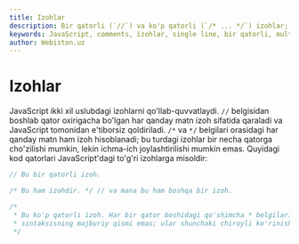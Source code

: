 ```yaml
---
title: Izohlar
description: Bir qatorli (`//`) va ko'p qatorli (`/* ... */`) izohlar; ichma-ich joylashish cheklovi, o'qiluvchan kod uchun izoh yozish amaliyoti va sintaktik noaniqlikdan qochish.
keywords: JavaScript, comments, izohlar, single line, bir qatorli, multiline, ko'p qatorli, block comment, blok izoh, nested, ichma-ich, readability, o'qiluvchanlik, documentation, hujjatlashtirish
author: Webiston.uz
---
```


# Izohlar

JavaScript ikki xil uslubdagi izohlarni qo'llab-quvvatlaydi. `//` belgisidan boshlab qator oxirigacha bo'lgan har qanday matn izoh sifatida qaraladi va JavaScript tomonidan e'tiborsiz qoldiriladi. `/*` va `*/` belgilari orasidagi har qanday matn ham izoh hisoblanadi; bu turdagi izohlar bir necha qatorga cho'zilishi mumkin, lekin ichma-ich joylashtirilishi mumkin emas. Quyidagi kod qatorlari JavaScript'dagi to'g'ri izohlarga misoldir:

```js
// Bu bir qatorli izoh.

/* Bu ham izohdir. */ // va mana bu ham boshqa bir izoh.

/*
 * Bu ko'p qatorli izoh. Har bir qator boshidagi qo'shimcha * belgilari
 * sintaksisning majburiy qismi emas; ular shunchaki chiroyli ko'rinish beradi!
 */
```
